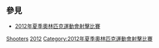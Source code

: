 {{commonscat|2012 Summer Olympics shooters}}


{{categoryTOC}}

== 參見 ==
* [[2012年夏季奧林匹克運動會射擊比賽|2012年夏季奧林匹克運動會射擊比賽]]

[[Category:2012年夏季奧林匹克運動會運動員|Shooters]]
[[Category:各年夏季奧林匹克運動會射擊運動員|2012]]
[[Category:2012年夏季奧林匹克運動會射擊比賽|Category:2012年夏季奧林匹克運動會射擊比賽]]